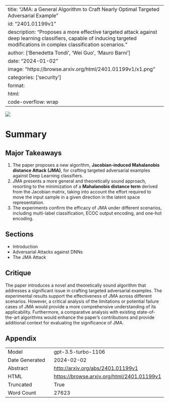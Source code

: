 
---
title: "JMA: a General Algorithm to Craft Nearly Optimal Targeted Adversarial Example"
id: "2401.01199v1"
description: "Proposes a more effective targeted attack against deep learning classifiers, capable of inducing targeted modifications in complex classification scenarios."
author: ['Benedetta Tondi', 'Wei Guo', 'Mauro Barni']
date: "2024-01-02"
image: "https://browse.arxiv.org/html/2401.01199v1/x1.png"
categories: ['security']
format:
  html:
    code-overflow: wrap
---

![](https://browse.arxiv.org/html/2401.01199v1/x1.png)

# Summary

## Major Takeaways
1. The paper proposes a new algorithm, **Jacobian-induced Mahalanobis distance Attack (JMA)**, for crafting targeted adversarial examples against Deep Learning classifiers.
2. JMA presents a more general and theoretically sound approach, resorting to the minimization of a **Mahalanobis distance term** derived from the Jacobian matrix, taking into account the effort required to move the input sample in a given direction in the latent space representation.
3. The experiments confirm the efficacy of JMA under different scenarios, including multi-label classification, ECOC output encoding, and one-hot encoding.

## Sections
- Introduction
- Adversarial Attacks against DNNs
- The JMA Attack

## Critique
The paper introduces a novel and theoretically sound algorithm that addresses a significant issue in crafting targeted adversarial examples. The experimental results support the effectiveness of JMA across different scenarios. However, a critical analysis of the limitations or potential failure cases of JMA would provide a more comprehensive understanding of its applicability. Furthermore, a comparative analysis with existing state-of-the-art algorithms would enhance the paper's contributions and provide additional context for evaluating the significance of JMA.

## Appendix

|          |          |
|----------|----------|
| Model     | gpt-3.5-turbo-1106       |
| Date Generated     | 2024-02-02       |
| Abstract | [http://arxiv.org/abs/2401.01199v1](http://arxiv.org/abs/2401.01199v1)        |
| HTML     | [https://browse.arxiv.org/html/2401.01199v1](https://browse.arxiv.org/html/2401.01199v1)       |
| Truncated       | True       |
| Word Count       | 27623       |